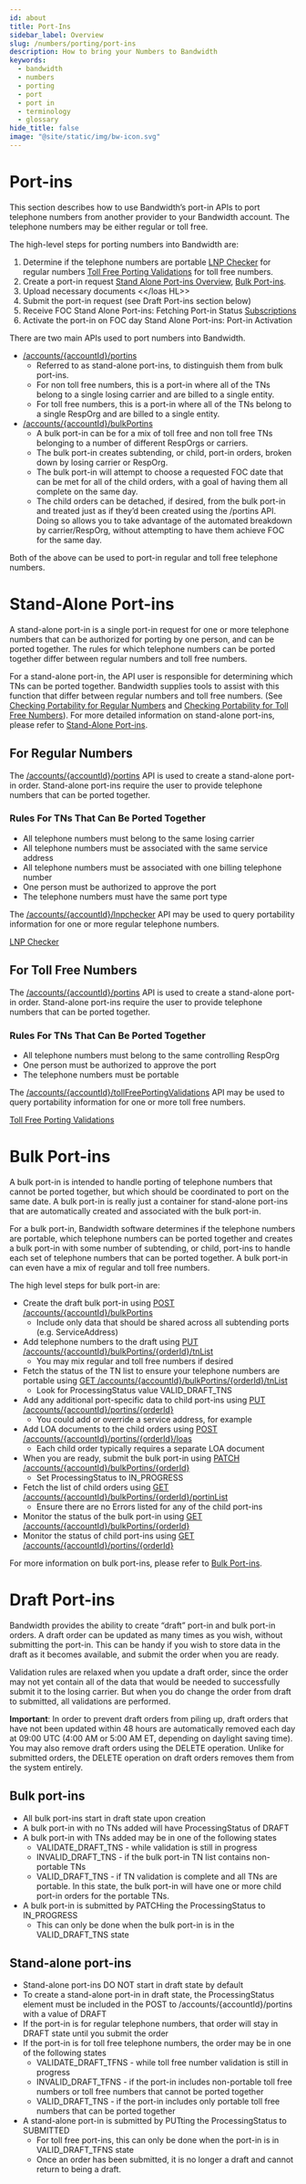 ```yaml
---
id: about
title: Port-Ins
sidebar_label: Overview
slug: /numbers/porting/port-ins
description: How to bring your Numbers to Bandwidth
keywords:
  - bandwidth
  - numbers
  - porting
  - port
  - port in
  - terminology
  - glossary
hide_title: false
image: "@site/static/img/bw-icon.svg"
---
```


# Port-ins

This section describes how to use Bandwidth’s port-in APIs to port telephone numbers from another provider to your Bandwidth account. The telephone numbers may be either regular or toll free.

The high-level steps for porting numbers into Bandwidth are:

1. Determine if the telephone numbers are portable [LNP Checker](/docs/numbers/guides/porting/lnpChecker) for regular numbers [Toll Free Porting Validations](/docs/numbers/guides/porting/tollFreePortingValidations) for toll free numbers.
2. Create a port-in request [Stand Alone Port-ins Overview](/docs/numbers/guides/porting/standAlonePortinsOverview), [Bulk Port-ins](/docs/numbers/guides/porting/bulkPortins).
3. Upload necessary documents &lt;</loas HL>>
4. Submit the port-in request (see Draft Port-ins section below)
5. Receive FOC Stand Alone Port-ins: Fetching Port-in Status [Subscriptions](/apis/numbers/#operation/CreateSubscriptions)
6. Activate the port-in on FOC day Stand Alone Port-ins: Port-in Activation

There are two main APIs used to port numbers into Bandwidth.

- [/accounts/{accountId}/portins](/apis/numbers/#operation/CreatePortin)
  - Referred to as stand-alone port-ins, to distinguish them from bulk port-ins.
  - For non toll free numbers, this is a port-in where all of the TNs belong to a single losing carrier and are billed to a single entity.
  - For toll free numbers, this is a port-in where all of the TNs belong to a single RespOrg and are billed to a single entity.
- [/accounts/{accountId}/bulkPortins](/apis/numbers/#operation/CreateBulkPortin)
  - A bulk port-in can be for a mix of toll free and non toll free TNs belonging to a number of different RespOrgs or carriers.
  - The bulk port-in creates subtending, or child, port-in orders, broken down by losing carrier or RespOrg.
  - The bulk port-in will attempt to choose a requested FOC date that can be met for all of the child orders, with a goal of having them all complete on the same day.
  - The child orders can be detached, if desired, from the bulk port-in and treated just as if they’d been created using the /portins API. Doing so allows you to take advantage of the automated breakdown by carrier/RespOrg, without attempting to have them achieve FOC for the same day.

Both of the above can be used to port-in regular and toll free telephone numbers.

# Stand-Alone Port-ins

A stand-alone port-in is a single port-in request for one or more telephone numbers that can be authorized for porting by one person, and can be ported together. The rules for which telephone numbers can be ported together differ between regular numbers and toll free numbers.

For a stand-alone port-in, the API user is responsible for determining which TNs can be ported together. Bandwidth supplies tools to assist with this function that differ between regular numbers and toll free numbers. (See [Checking Portability for Regular Numbers](/apis/numbers/#operation/CreateSubscriptions) and [Checking Portability for Toll Free Numbers](/docs/numbers/guides/porting/tollFreePortingValidations.mdx)). For more detailed information on stand-alone port-ins, please refer to [Stand-Alone Port-ins](/docs/numbers/guides/porting/standAlonePortinsOverview.mdx).

## For Regular Numbers

The [/accounts/{accountId}/portins](/apis/numbers/#operation/CreatePortin) API is used to create a stand-alone port-in order. Stand-alone port-ins require the user to provide telephone numbers that can be ported together.

### Rules For TNs That Can Be Ported Together

- All telephone numbers must belong to the same losing carrier
- All telephone numbers must be associated with the same service address
- All telephone numbers must be associated with one billing telephone number
- One person must be authorized to approve the port
- The telephone numbers must have the same port type

The [/accounts/{accountId}/lnpchecker](/apis/numbers/#operation/RequestPortabilityInfo) API may be used to query portability information for one or more regular telephone numbers.

[LNP Checker](/docs/numbers/guides/porting/lnpChecker.mdx)

## For Toll Free Numbers

The [/accounts/{accountId}/portins](/apis/numbers/#operation/CreatePortin) API is used to create a stand-alone port-in order. Stand-alone port-ins require the user to provide telephone numbers that can be ported together.

### Rules For TNs That Can Be Ported Together

- All telephone numbers must belong to the same controlling RespOrg
- One person must be authorized to approve the port
- The telephone numbers must be portable

The [/accounts/{accountId}/tollFreePortingValidations](/apis/numbers/#operation/CreateTollFreePortingValidation) API may be used to query portability information for one or more toll free numbers.

[Toll Free Porting Validations](/docs/numbers/guides/porting/tollFreePortingValidations.mdx)

# Bulk Port-ins

A bulk port-in is intended to handle porting of telephone numbers that cannot be ported together, but which should be coordinated to port on the same date. A bulk port-in is really just a container for stand-alone port-ins that are automatically created and associated with the bulk port-in.

For a bulk port-in, Bandwidth software determines if the telephone numbers are portable, which telephone numbers can be ported together and creates a bulk port-in with some number of subtending, or child, port-ins to handle each set of telephone numbers that can be ported together. A bulk port-in can even have a mix of regular and toll free numbers.

The high level steps for bulk port-in are:

- Create the draft bulk port-in using [POST /accounts/{accountId}/bulkPortins](/apis/numbers/#operation/CreateBulkPortin)
  - Include only data that should be shared across all subtending ports (e.g. ServiceAddress)
- Add telephone numbers to the draft using [PUT /accounts/{accountId}/bulkPortins/{orderId}/tnList](/apis/numbers/#operation/UpdateBulkTnList)
  - You may mix regular and toll free numbers if desired
- Fetch the status of the TN list to ensure your telephone numbers are portable using [GET /accounts/{accountId}/bulkPortins/{orderId}/tnList](/apis/numbers/#operation/ListBulkTns)
  - Look for ProcessingStatus value VALID_DRAFT_TNS
- Add any additional port-specific data to child port-ins using [PUT /accounts/{accountId}/portins/{orderId}](/apis/numbers/#operation/PutBulkOrder)
  - You could add or override a service address, for example
- Add LOA documents to the child orders using [POST /accounts/{accountId}/portins/{orderId}/loas](/apis/numbers/#operation/UploadPortinLoaFile)
  - Each child order typically requires a separate LOA document
- When you are ready, submit the bulk port-in using [PATCH /accounts/{accountId}/bulkPortins/{orderId}](/apis/numbers/#operation/PatchBulkOrder)
  - Set ProcessingStatus to IN_PROGRESS
- Fetch the list of child orders using [GET /accounts/{accountId}/bulkPortins/{orderId}/portinList](/apis/numbers/#operation/ListBulkChildOrders)
  - Ensure there are no Errors listed for any of the child port-ins
- Monitor the status of the bulk port-in using [GET /accounts/{accountId}/bulkPortins/{orderId}](/apis/numbers/#operation/RetrieveBulkOrder)
- Monitor the status of child port-ins using [GET /accounts/{accountId}/portins/{orderId}](/apis/numbers/#operation/RetrievePortin)

For more information on bulk port-ins, please refer to [Bulk Port-ins](/docs/numbers/guides/porting/bulkPortins.mdx).

# Draft Port-ins

Bandwidth provides the ability to create “draft” port-in and bulk port-in orders. A draft order can be updated as many times as you wish, without submitting the port-in. This can be handy if you wish to store data in the draft as it becomes available, and submit the order when you are ready.

Validation rules are relaxed when you update a draft order, since the order may not yet contain all of the data that would be needed to successfully submit it to the losing carrier. But when you do change the order from draft to submitted, all validations are performed.

**Important**: In order to prevent draft orders from piling up, draft orders that have not been updated within 48 hours are automatically removed each day at 09:00 UTC (4:00 AM or 5:00 AM ET, depending on daylight saving time). You may also remove draft orders using the DELETE operation. Unlike for submitted orders, the DELETE operation on draft orders removes them from the system entirely.

## Bulk port-ins

- All bulk port-ins start in draft state upon creation
- A bulk port-in with no TNs added will have ProcessingStatus of DRAFT
- A bulk port-in with TNs added may be in one of the following states
  - VALIDATE_DRAFT_TNS - while validation is still in progress
  - INVALID_DRAFT_TNS - if the bulk port-in TN list contains non-portable TNs
  - VALID_DRAFT_TNS - if TN validation is complete and all TNs are portable. In this state, the bulk port-in will have one or more child port-in orders for the portable TNs.
- A bulk port-in is submitted by PATCHing the ProcessingStatus to IN_PROGRESS
  - This can only be done when the bulk port-in is in the VALID_DRAFT_TNS state

## Stand-alone port-ins

- Stand-alone port-ins DO NOT start in draft state by default
- To create a stand-alone port-in in draft state, the ProcessingStatus element must be included in the POST to /accounts/{accountId}/portins with a value of DRAFT
- If the port-in is for regular telephone numbers, that order will stay in DRAFT state until you submit the order
- If the port-in is for toll free telephone numbers, the order may be in one of the following states
  - VALIDATE_DRAFT_TFNS - while toll free number validation is still in progress
  - INVALID_DRAFT_TFNS - if the port-in includes non-portable toll free numbers or toll free numbers that cannot be ported together
  - VALID_DRAFT_TNS - if the port-in includes only portable toll free numbers that can be ported together
- A stand-alone port-in is submitted by PUTting the ProcessingStatus to SUBMITTED
  - For toll free port-ins, this can only be done when the port-in is in VALID_DRAFT_TFNS state
  - Once an order has been submitted, it is no longer a draft and cannot return to being a draft.
